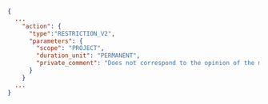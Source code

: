 ```json
{
  ...
    "action": {
      "type":"RESTRICTION_V2",
      "parameters": {
        "scope": "PROJECT",
        "duration_unit": "PERMANENT",
        "private_comment": "Does not correspond to the opinion of the majority"
      }
    }
  ...
}
```
